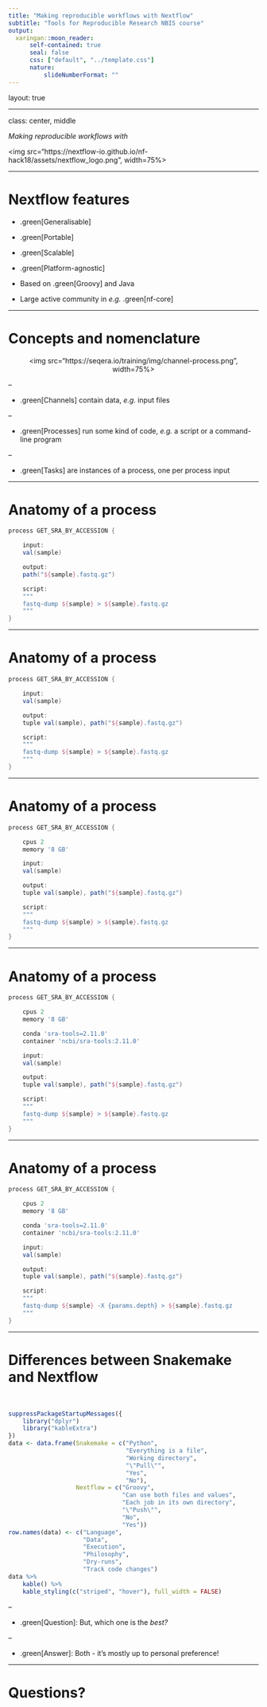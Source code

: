 ```yaml
---
title: "Making reproducible workflows with Nextflow"
subtitle: "Tools for Reproducible Research NBIS course"
output:
  xaringan::moon_reader:
      self-contained: true
      seal: false
      css: ["default", "../template.css"]
      nature:
          slideNumberFormat: ""
---
```


layout: true
<div class="scilife-logo"></div>
<div class="nbis-logo"></div>

---

class: center, middle

*Making reproducible workflows with*

<img src="https://nextflow-io.github.io/nf-hack18/assets/nextflow_logo.png", width=75%>

---

# Nextflow features

* .green[Generalisable]

* .green[Portable]

* .green[Scalable]

* .green[Platform-agnostic]

* Based on .green[Groovy] and Java

* Large active community in *e.g.* .green[nf-core]

---

# Concepts and nomenclature

<p style="text-align:center">
<img src="https://seqera.io/training/img/channel-process.png", width=75%>
</p>

--

* .green[Channels] contain data, *e.g.* input files

--

* .green[Processes] run some kind of code, *e.g.* a script or a command-line
  program

--

* .green[Tasks] are instances of a process, one per process input

---

# Anatomy of a process

```groovy
process GET_SRA_BY_ACCESSION {

    input:
    val(sample)

    output:
    path("${sample}.fastq.gz")

    script:
    """
    fastq-dump ${sample} > ${sample}.fastq.gz
    """
}
```

---

# Anatomy of a process

```groovy
process GET_SRA_BY_ACCESSION {

    input:
    val(sample)

    output:
    tuple val(sample), path("${sample}.fastq.gz")

    script:
    """
    fastq-dump ${sample} > ${sample}.fastq.gz
    """
}
```

---

# Anatomy of a process

```groovy
process GET_SRA_BY_ACCESSION {

    cpus 2
    memory '8 GB'

    input:
    val(sample)

    output:
    tuple val(sample), path("${sample}.fastq.gz")

    script:
    """
    fastq-dump ${sample} > ${sample}.fastq.gz
    """
}
```

---

# Anatomy of a process

```groovy
process GET_SRA_BY_ACCESSION {

    cpus 2
    memory '8 GB'

    conda 'sra-tools=2.11.0'
    container 'ncbi/sra-tools:2.11.0'

    input:
    val(sample)

    output:
    tuple val(sample), path("${sample}.fastq.gz")

    script:
    """
    fastq-dump ${sample} > ${sample}.fastq.gz
    """
}
```

---

# Anatomy of a process

```groovy
process GET_SRA_BY_ACCESSION {

    cpus 2
    memory '8 GB'

    conda 'sra-tools=2.11.0'
    container 'ncbi/sra-tools:2.11.0'

    input:
    val(sample)

    output:
    tuple val(sample), path("${sample}.fastq.gz")

    script:
    """
    fastq-dump ${sample} -X {params.depth} > ${sample}.fastq.gz
    """
}
```

---

# Differences between Snakemake and Nextflow

<br>

```r
suppressPackageStartupMessages({
    library("dplyr")
    library("kableExtra")
})
data <- data.frame(Snakemake = c("Python",
                                 "Everything is a file",
                                 "Working directory",
                                 "\"Pull\"",
                                 "Yes",
                                 "No"),
                   Nextflow = c("Groovy",
                                "Can use both files and values",
                                "Each job in its own directory",
                                "\"Push\"",
                                "No",
                                "Yes"))
row.names(data) <- c("Language",
                     "Data",
                     "Execution",
                     "Philosophy",
                     "Dry-runs",
                     "Track code changes")
data %>%
    kable() %>%
    kable_styling(c("striped", "hover"), full_width = FALSE)
```

--

* .green[Question]: But, which one is the *best?*

--

* .green[Answer]: Both - it's mostly up to personal preference!

---

# Questions?
